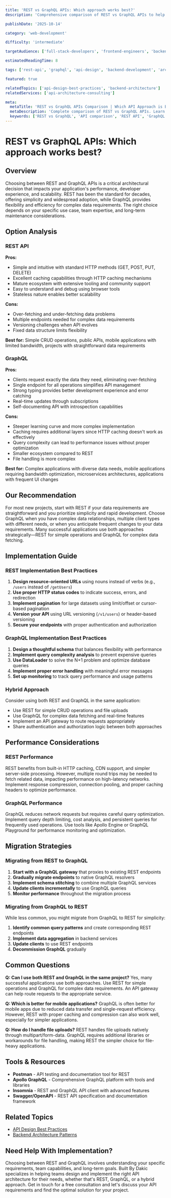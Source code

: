 ```yaml
---
title: 'REST vs GraphQL APIs: Which approach works best?'
description: 'Comprehensive comparison of REST vs GraphQL APIs to help you choose the right approach for your project. Learn pros, cons, and implementation strategies.'

publishDate: '2025-10-14'

category: 'web-development'

difficulty: 'intermediate'

targetAudience: ['full-stack-developers', 'frontend-engineers', 'backend-engineers']

estimatedReadingTime: 8

tags: ['rest-api', 'graphql', 'api-design', 'backend-development', 'architecture']

featured: true

relatedTopics: ['api-design-best-practices', 'backend-architecture']
relatedServices: ['api-architecture-consulting']

meta:
  metaTitle: 'REST vs GraphQL APIs Comparison | Which API Approach is Best?'
  metaDescription: 'Complete comparison of REST vs GraphQL APIs. Learn pros, cons, use cases, and how to choose the right API approach for your project.'
  keywords: ['REST vs GraphQL', 'API comparison', 'REST API', 'GraphQL', 'API design', 'web development']
---
```


# REST vs GraphQL APIs: Which approach works best?

## Overview

Choosing between REST and GraphQL APIs is a critical architectural decision that impacts your application's performance, developer experience, and scalability. REST has been the standard for decades, offering simplicity and widespread adoption, while GraphQL provides flexibility and efficiency for complex data requirements. The right choice depends on your specific use case, team expertise, and long-term maintenance considerations.

## Option Analysis

### REST API

**Pros:**

- Simple and intuitive with standard HTTP methods (GET, POST, PUT, DELETE)
- Excellent caching capabilities through HTTP caching mechanisms
- Mature ecosystem with extensive tooling and community support
- Easy to understand and debug using browser tools
- Stateless nature enables better scalability

**Cons:**

- Over-fetching and under-fetching data problems
- Multiple endpoints needed for complex data requirements
- Versioning challenges when API evolves
- Fixed data structure limits flexibility

**Best for:** Simple CRUD operations, public APIs, mobile applications with limited bandwidth, projects with straightforward data requirements

### GraphQL

**Pros:**

- Clients request exactly the data they need, eliminating over-fetching
- Single endpoint for all operations simplifies API management
- Strong typing provides better development experience and error catching
- Real-time updates through subscriptions
- Self-documenting API with introspection capabilities

**Cons:**

- Steeper learning curve and more complex implementation
- Caching requires additional layers since HTTP caching doesn't work as effectively
- Query complexity can lead to performance issues without proper optimization
- Smaller ecosystem compared to REST
- File handling is more complex

**Best for:** Complex applications with diverse data needs, mobile applications requiring bandwidth optimization, microservices architectures, applications with frequent UI changes

## Our Recommendation

For most new projects, start with REST if your data requirements are straightforward and you prioritize simplicity and rapid development. Choose GraphQL when you have complex data relationships, multiple client types with different needs, or when you anticipate frequent changes to your data requirements. Many successful applications use both approaches strategically—REST for simple operations and GraphQL for complex data fetching.

## Implementation Guide

### REST Implementation Best Practices

1. **Design resource-oriented URLs** using nouns instead of verbs (e.g., `/users` instead of `/getUsers`)
2. **Use proper HTTP status codes** to indicate success, errors, and redirection
3. **Implement pagination** for large datasets using limit/offset or cursor-based pagination
4. **Version your API** using URL versioning (`/v1/users`) or header-based versioning
5. **Secure your endpoints** with proper authentication and authorization

### GraphQL Implementation Best Practices

1. **Design a thoughtful schema** that balances flexibility with performance
2. **Implement query complexity analysis** to prevent expensive queries
3. **Use DataLoader** to solve the N+1 problem and optimize database queries
4. **Implement proper error handling** with meaningful error messages
5. **Set up monitoring** to track query performance and usage patterns

### Hybrid Approach

Consider using both REST and GraphQL in the same application:

- Use REST for simple CRUD operations and file uploads
- Use GraphQL for complex data fetching and real-time features
- Implement an API gateway to route requests appropriately
- Share authentication and authorization logic between both approaches

## Performance Considerations

### REST Performance

REST benefits from built-in HTTP caching, CDN support, and simpler server-side processing. However, multiple round trips may be needed to fetch related data, impacting performance on high-latency networks. Implement response compression, connection pooling, and proper caching headers to optimize performance.

### GraphQL Performance

GraphQL reduces network requests but requires careful query optimization. Implement query depth limiting, cost analysis, and persistent queries for frequently used operations. Use tools like Apollo Engine or GraphQL Playground for performance monitoring and optimization.

## Migration Strategies

### Migrating from REST to GraphQL

1. **Start with a GraphQL gateway** that proxies to existing REST endpoints
2. **Gradually migrate endpoints** to native GraphQL resolvers
3. **Implement schema stitching** to combine multiple GraphQL services
4. **Update clients incrementally** to use GraphQL queries
5. **Monitor performance** throughout the migration process

### Migrating from GraphQL to REST

While less common, you might migrate from GraphQL to REST for simplicity:

1. **Identify common query patterns** and create corresponding REST endpoints
2. **Implement data aggregation** in backend services
3. **Update clients** to use REST endpoints
4. **Decommission GraphQL** gradually

## Common Questions

**Q: Can I use both REST and GraphQL in the same project?**
Yes, many successful applications use both approaches. Use REST for simple operations and GraphQL for complex data requirements. An API gateway can help route requests to the appropriate service.

**Q: Which is better for mobile applications?**
GraphQL is often better for mobile apps due to reduced data transfer and single-request efficiency. However, REST with proper caching and compression can also work well, especially for simpler applications.

**Q: How do I handle file uploads?**
REST handles file uploads natively through multipart/form-data. GraphQL requires additional libraries or workarounds for file handling, making REST the simpler choice for file-heavy applications.

## Tools & Resources

- **Postman** - API testing and documentation tool for REST
- **Apollo GraphQL** - Comprehensive GraphQL platform with tools and libraries
- **Insomnia** - REST and GraphQL API client with advanced features
- **Swagger/OpenAPI** - REST API specification and documentation framework

## Related Topics

- [API Design Best Practices](/topics/api-design-best-practices)
- [Backend Architecture Patterns](/topics/backend-architecture)

## Need Help With Implementation?

Choosing between REST and GraphQL involves understanding your specific requirements, team capabilities, and long-term goals. Built By Dakic specializes in helping teams design and implement the right API architecture for their needs, whether that's REST, GraphQL, or a hybrid approach. Get in touch for a free consultation and let's discuss your API requirements and find the optimal solution for your project.
